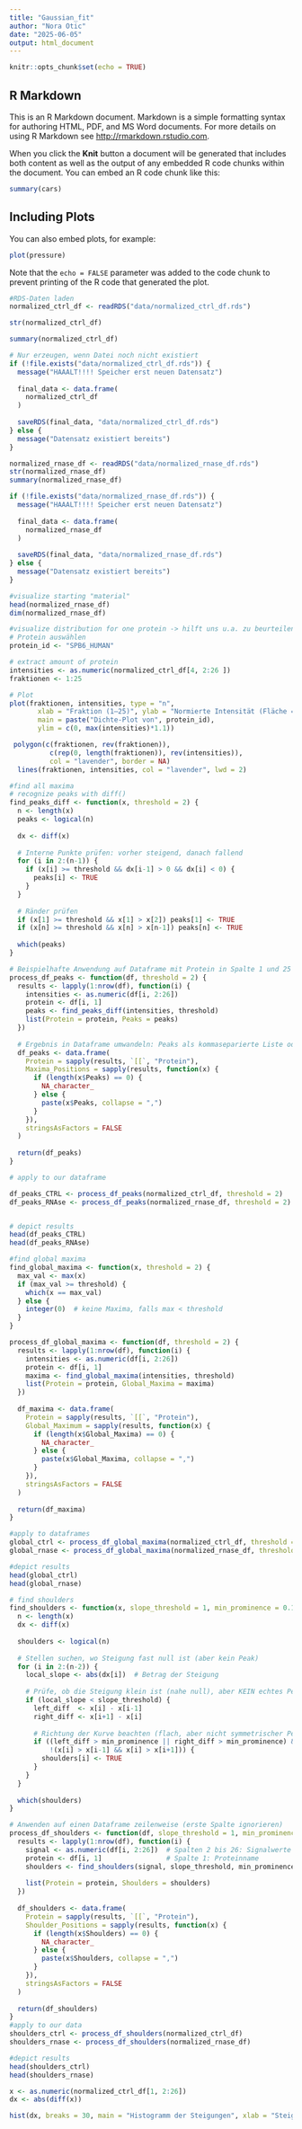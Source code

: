 ```yaml
---
title: "Gaussian_fit"
author: "Nora Otic"
date: "2025-06-05"
output: html_document
---
```


```r
knitr::opts_chunk$set(echo = TRUE)
```

## R Markdown

This is an R Markdown document. Markdown is a simple formatting syntax for authoring HTML, PDF, and MS Word documents. For more details on using R Markdown see <http://rmarkdown.rstudio.com>.

When you click the **Knit** button a document will be generated that includes both content as well as the output of any embedded R code chunks within the document. You can embed an R code chunk like this:

```r
summary(cars)
```

## Including Plots

You can also embed plots, for example:

```r
plot(pressure)
```

Note that the `echo = FALSE` parameter was added to the code chunk to prevent printing of the R code that generated the plot.

```r
#RDS-Daten laden
normalized_ctrl_df <- readRDS("data/normalized_ctrl_df.rds")

str(normalized_ctrl_df)

summary(normalized_ctrl_df)

# Nur erzeugen, wenn Datei noch nicht existiert
if (!file.exists("data/normalized_ctrl_df.rds")) {
  message("HAAALT!!!! Speicher erst neuen Datensatz")
  
  final_data <- data.frame(
    normalized_ctrl_df
  )
  
  saveRDS(final_data, "data/normalized_ctrl_df.rds")
} else {
  message("Datensatz existiert bereits")
}
```

```r
normalized_rnase_df <- readRDS("data/normalized_rnase_df.rds")
str(normalized_rnase_df)
summary(normalized_rnase_df)

if (!file.exists("data/normalized_rnase_df.rds")) {
  message("HAAALT!!!! Speicher erst neuen Datensatz")
  
  final_data <- data.frame(
    normalized_rnase_df
  )
  
  saveRDS(final_data, "data/normalized_rnase_df.rds")
} else {
  message("Datensatz existiert bereits")
}
```

```r
#visualize starting "material"
head(normalized_rnase_df)
dim(normalized_rnase_df)
```


```r
#visualize distribution for one protein -> hilft uns u.a. zu beurteilen ob Maxima-Funktion funktioniert
# Protein auswählen
protein_id <- "SPB6_HUMAN"

# extract amount of protein
intensities <- as.numeric(normalized_ctrl_df[4, 2:26 ])
fraktionen <- 1:25

# Plot 
plot(fraktionen, intensities, type = "n",
       xlab = "Fraktion (1–25)", ylab = "Normierte Intensität (Fläche = 1)",
       main = paste("Dichte-Plot von", protein_id),
       ylim = c(0, max(intensities)*1.1))

 polygon(c(fraktionen, rev(fraktionen)),
          c(rep(0, length(fraktionen)), rev(intensities)),
          col = "lavender", border = NA)
  lines(fraktionen, intensities, col = "lavender", lwd = 2)
```

```r
#find all maxima
# recognize peaks with diff()
find_peaks_diff <- function(x, threshold = 2) {
  n <- length(x)
  peaks <- logical(n)
  
  dx <- diff(x)
  
  # Interne Punkte prüfen: vorher steigend, danach fallend
  for (i in 2:(n-1)) {
    if (x[i] >= threshold && dx[i-1] > 0 && dx[i] < 0) {
      peaks[i] <- TRUE
    }
  }
  
  # Ränder prüfen
  if (x[1] >= threshold && x[1] > x[2]) peaks[1] <- TRUE
  if (x[n] >= threshold && x[n] > x[n-1]) peaks[n] <- TRUE
  
  which(peaks)
}

# Beispielhafte Anwendung auf Dataframe mit Protein in Spalte 1 und 25 Messwerten in Spalten 2–26
process_df_peaks <- function(df, threshold = 2) {
  results <- lapply(1:nrow(df), function(i) {
    intensities <- as.numeric(df[i, 2:26])
    protein <- df[i, 1]
    peaks <- find_peaks_diff(intensities, threshold)
    list(Protein = protein, Peaks = peaks)
  })
  
  # Ergebnis in Dataframe umwandeln: Peaks als kommaseparierte Liste oder NA, falls keine Peaks
  df_peaks <- data.frame(
    Protein = sapply(results, `[[`, "Protein"),
    Maxima_Positions = sapply(results, function(x) {
      if (length(x$Peaks) == 0) {
        NA_character_
      } else {
        paste(x$Peaks, collapse = ",")
      }
    }),
    stringsAsFactors = FALSE
  )
  
  return(df_peaks)
}

# apply to our dataframe

df_peaks_CTRL <- process_df_peaks(normalized_ctrl_df, threshold = 2)
df_peaks_RNAse <- process_df_peaks(normalized_rnase_df, threshold = 2)


# depict results
head(df_peaks_CTRL)
head(df_peaks_RNAse)

```

```r
#find global maxima
find_global_maxima <- function(x, threshold = 2) {
  max_val <- max(x)
  if (max_val >= threshold) {
    which(x == max_val)
  } else {
    integer(0)  # keine Maxima, falls max < threshold
  }
}

process_df_global_maxima <- function(df, threshold = 2) {
  results <- lapply(1:nrow(df), function(i) {
    intensities <- as.numeric(df[i, 2:26])
    protein <- df[i, 1]
    maxima <- find_global_maxima(intensities, threshold)
    list(Protein = protein, Global_Maxima = maxima)
  })
  
  df_maxima <- data.frame(
    Protein = sapply(results, `[[`, "Protein"),
    Global_Maximum = sapply(results, function(x) {
      if (length(x$Global_Maxima) == 0) {
        NA_character_
      } else {
        paste(x$Global_Maxima, collapse = ",")
      }
    }),
    stringsAsFactors = FALSE
  )
  
  return(df_maxima)
}

#apply to dataframes
global_ctrl <- process_df_global_maxima(normalized_ctrl_df, threshold =2)
global_rnase <- process_df_global_maxima(normalized_rnase_df, threshold =2)

#depict results
head(global_ctrl)
head(global_rnase)
```


```r
# find shoulders
find_shoulders <- function(x, slope_threshold = 1, min_prominence = 0.1) {
  n <- length(x)
  dx <- diff(x)
  
  shoulders <- logical(n)
  
  # Stellen suchen, wo Steigung fast null ist (aber kein Peak)
  for (i in 2:(n-2)) {
    local_slope <- abs(dx[i])  # Betrag der Steigung
    
    # Prüfe, ob die Steigung klein ist (nahe null), aber KEIN echtes Peak
    if (local_slope < slope_threshold) {
      left_diff  <- x[i] - x[i-1]
      right_diff <- x[i+1] - x[i]
      
      # Richtung der Kurve beachten (flach, aber nicht symmetrischer Peak)
      if ((left_diff > min_prominence || right_diff > min_prominence) &&
          !(x[i] > x[i-1] && x[i] > x[i+1])) {
        shoulders[i] <- TRUE
      }
    }
  }
  
  which(shoulders)
}

# Anwenden auf einen Dataframe zeilenweise (erste Spalte ignorieren)
process_df_shoulders <- function(df, slope_threshold = 1, min_prominence = 0.1) {
  results <- lapply(1:nrow(df), function(i) {
    signal <- as.numeric(df[i, 2:26])  # Spalten 2 bis 26: Signalwerte
    protein <- df[i, 1]                # Spalte 1: Proteinname
    shoulders <- find_shoulders(signal, slope_threshold, min_prominence)
    
    list(Protein = protein, Shoulders = shoulders)
  })
  
  df_shoulders <- data.frame(
    Protein = sapply(results, `[[`, "Protein"),
    Shoulder_Positions = sapply(results, function(x) {
      if (length(x$Shoulders) == 0) {
        NA_character_
      } else {
        paste(x$Shoulders, collapse = ",")
      }
    }),
    stringsAsFactors = FALSE
  )
  
  return(df_shoulders)
}
#apply to our data
shoulders_ctrl <- process_df_shoulders(normalized_ctrl_df)
shoulders_rnase <- process_df_shoulders(normalized_rnase_df)

#depict results
head(shoulders_ctrl)
head(shoulders_rnase)

```

```r
x <- as.numeric(normalized_ctrl_df[1, 2:26])
dx <- abs(diff(x))

hist(dx, breaks = 30, main = "Histogramm der Steigungen", xlab = "Steigung (|dx|)")
```

